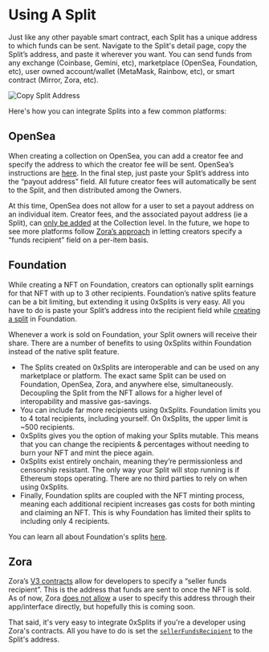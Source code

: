 # Using A Split

Just like any other payable smart contract, each Split has a unique address to
which funds can be sent. Navigate to the Split's detail page, copy the Split’s
address, and paste it wherever you want. You can send funds from any exchange
(Coinbase, Gemini, etc), marketplace (OpenSea, Foundation, etc), user owned
account/wallet (MetaMask, Rainbow, etc), or smart contract (Mirror, Zora, etc).

![Copy Split Address](/copy-address.png)

Here's how you can integrate Splits into a few common platforms:

## OpenSea

When creating a collection on OpenSea, you can add a creator fee and specify the
address to which the creator fee will be sent. OpenSea’s instructions are
[here](https://support.opensea.io/hc/en-us/articles/1500009575482-How-do-creator-fees-work-on-OpenSea).
In the final step, just paste your Split’s address into the “payout address”
field. All future creator fees will automatically be sent to the Split, and then
distributed among the Owners.

At this time, OpenSea does not allow for a user to set a payout address on an
individual item. Creator fees, and the associated payout address (ie a Split),
can
[only be added](https://support.opensea.io/hc/en-us/articles/1500011590241-What-are-OpenSea-s-fees-#:~:text=%C2%A0-,Splitting%20Revenue,-If%20you%20are)
at the Collection level. In the future, we hope to see more platforms follow
[Zora’s approach](https://zine.zora.co/zora-v3) in letting creators specify a
“funds recipient” field on a per-item basis.

## Foundation

While creating a NFT on Foundation, creators can optionally split earnings for
that NFT with up to 3 other recipients. Foundation’s native splits feature can
be a bit limiting, but extending it using 0xSplits is very easy. All you have to
do is paste your Split’s address into the recipient field while
[creating a split](https://help.foundation.app/en/articles/5305276-how-can-i-create-a-split-on-foundation)
in Foundation.

Whenever a work is sold on Foundation, your Split owners will receive their
share. There are a number of benefits to using 0xSplits within Foundation
instead of the native split feature.

- The Splits created on 0xSplits are interoperable and can be used on any
  marketplace or platform. The exact same Split can be used on Foundation,
  OpenSea, Zora, and anywhere else, simultaneously. Decoupling the Split from
  the NFT allows for a higher level of interopability and massive gas-savings.
- You can include far more recipients using 0xSplits. Foundation limits you to 4
  total recipients, including yourself. On 0xSplits, the upper limit is ~500
  recipients.
- 0xSplits gives you the option of making your Splits mutable. This means that
  you can change the recipients & percentages without needing to burn your NFT
  and mint the piece again.
- 0xSplits exist entirely onchain, meaning they’re permissionless and censorship
  resistant. The only way your Split will stop running is if Ethereum stops
  operating. There are no third parties to rely on when using 0xSplits.
- Finally, Foundation splits are coupled with the NFT minting process, meaning
  each additional recipient increases gas costs for both minting and claiming an
  NFT. This is why Foundation has limited their splits to including only 4
  recipients.

You can learn all about Foundation's splits
[here](https://help.foundation.app/en/collections/3010288-splits).

## Zora

Zora’s [V3 contracts](https://zine.zora.co/zora-v3) allow for developers to
specify a “seller funds recipient”. This is the address that funds are sent to
once the NFT is sold. As of now, Zora
[does not allow](https://support.zora.co/en/articles/5577498-revenue-splits) a
user to specify this address through their app/interface directly, but hopefully
this is coming soon.

That said, it's very easy to integrate 0xSplits if you're a developer using
Zora's contracts. All you have to do is set the
[`sellerFundsRecipient`](https://docs.zora.co/docs/smart-contracts/modules/Asks/zora-v3-asks-v1.1#ask-structure)
to the Split's address.

